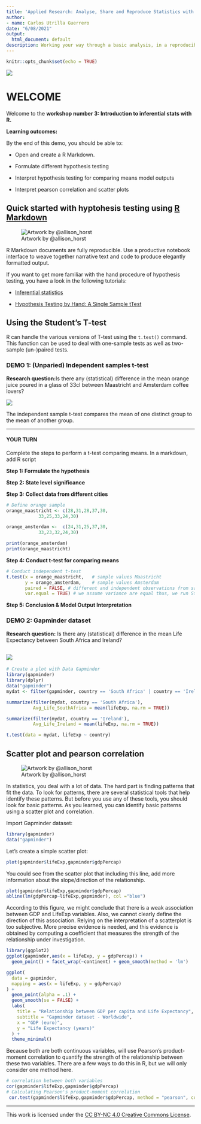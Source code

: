 ```yaml
---
title: 'Applied Research: Analyse, Share and Reproduce Statistics with R Markdown'
author:
- name: Carlos Utrilla Guerrero
date: "6/08/2021"
output:
  html_document: default
description: Working your way through a basic analysis, in a reproducible manner.
---
```


```r
knitr::opts_chunk$set(echo = TRUE)
```


![](https://maastrichtu-ids.github.io/AppliedRR/pics/logoIDS.png)


# WELCOME

Welcome to the **workshop number 3: Introduction to inferential stats with R.**

**Learning outcomes:**

By the end of this demo, you should be able to:

* Open and create a R Markdown.

* Formulate different hypothesis testing

* Interpret hypothesis testing for comparing means model outputs

* Interpret pearson correlation and scatter plots


## Quick started with hyptohesis testing using [R Markdown](https://rmarkdown.rstudio.com/)

![Artwork by @allison_horst](https://cfss.uchicago.edu/media/allison_horst_art/rmarkdown_rockstar_hu2e508a81a7bfad3089552f8e7186e525_4660528_1200x1200_fit_lanczos_2.png)


R Markdown documents are fully reproducible. Use a productive notebook interface to weave together narrative text and code to produce elegantly formatted output.


If you want to get more familiar with the hand procedure of hypothesis testing, you have a look in the following tutorials:

- [Inferential statistics](http://www.r-tutor.com/elementary-statistics/hypothesis-testing)

- [Hypothesis Testing by Hand: A Single Sample tTest]([https://www.youtube.com/watch?v=yvHQEJnYZBY])


## Using the Student's T-test

R can handle the various versions of T-test using the `t.test()` command. This function can be used to deal with one-sample tests as well as two-sample (un-)paired tests.

### DEMO 1: (Unparied) Independent samples t-test


**Research question:**Is there any (statistical) difference in the mean orange juice poured in a glass of 33cl between Maastricht and Amsterdam coffee lovers?

![](https://club.atlascoffeeclub.com/wp-content/uploads/2019/05/nathan-dumlao-264380-unsplash.jpg)


The independent sample t-test compares the mean of one distinct group to the mean of another group.  

---

#### YOUR TURN

Complete the steps to perform a t-test comparing means. In a markdown, add R script

**Step 1: Formulate the hypothesis**

**Step 2: State level significance**

**Step 3: Collect data from different cities**

```r
# Define orange sample
orange_maastricht <- c(28,31,28,37,30,
            33,25,33,24,30)

orange_amsterdam <-  c(24,31,25,37,30,
            33,23,32,24,30)

print(orange_amsterdam)
print(orange_maastricht)

```
**Step 4: Conduct t-test for comparing means**
```r
# Conduct independent t-test
t.test(x = orange_maastricht,   # sample values Maastricht
       y = orange_amsterdam,    # sample values Amsterdam
       paired = FALSE, # different and independent observations from samples
       var.equal = TRUE) # we assume variance are equal thus, we run Student t.test
```

**Step 5: Conclusion & Model Output Interpretation**



### DEMO 2: Gapminder dataset

**Research question:** Is there any (statistical) difference in the mean Life Expectancy between South Africa and Ireland?

![](https://pbs.twimg.com/profile_images/523819488236433408/gAMQQRCu_400x400.png)
---

```r
# Create a plot with Data Gapminder
library(gapminder)
library(dplyr)
data("gapminder")
mydat <- filter(gapminder, country == 'South Africa' | country == 'Ireland')

summarize(filter(mydat, country == 'South Africa'),
          Avg_Life_SouthAfrica = mean(lifeExp, na.rm = TRUE))

```
```r
summarize(filter(mydat, country == 'Ireland'),
          Avg_Life_Ireland = mean(lifeExp, na.rm = TRUE))
```

```r
t.test(data = mydat, lifeExp ~ country)
```


## Scatter plot and pearson correlation

![Artwork by @allison_horst](https://cfss.uchicago.edu/media/allison_horst_art/presenting_monster_hu19027c6bf39be6f35de5f2a07de7eee0_1253011_1200x1200_fit_lanczos_2.png)

In statistics, you deal with a lot of data. The hard part is finding patterns that fit the data. To look for patterns, there are several statistical tools that help identify these patterns. But before you use any of these tools, you should look for basic patterns. As you learned, you can identify basic patterns using a scatter plot and correlation.

Import Gapminder dataset:
```r
library(gapminder)
data("gapminder")

```



Let's create a simple scatter plot:

```r
plot(gapminder$lifeExp,gapminder$gdpPercap)
```

You could see from the scatter plot that including this line, add more information about the slope/direction of the relationship.

```r
plot(gapminder$lifeExp,gapminder$gdpPercap)
abline(lm(gdpPercap~lifeExp,gapminder), col ="blue")

```

According to this figure, we might conclude that there is a weak association between GDP and LifeExp variables. Also, we cannot clearly define the direction of this association. Relying on the interpretation of a scatterplot is too subjective. More precise evidence is needed, and this evidence is obtained by computing a coefficient that measures the strength of the relationship under investigation.


```r
library(ggplot2)
ggplot(gapminder,aes(x = lifeExp, y = gdpPercap)) + 
  geom_point() + facet_wrap(~continent) + geom_smooth(method = 'lm')
```

```r
ggplot(
  data = gapminder,
  mapping = aes(x = lifeExp, y = gdpPercap)
) +
  geom_point(alpha = .1) +
  geom_smooth(se = FALSE) +
  labs(
    title = "Relationship between GDP per capita and Life Expectancy",
    subtitle = "Gapminder dataset - Worldwide",
    x = "GDP (euro)",
    y = "Life Expectancy (years)"
  ) +
  theme_minimal()
```

Because both are both continuous variables, will use Pearson’s product-moment correlation to quantify the strength of the relationship between these two variables. There are a few ways to do this in R, but we will only consider one method here.

```r

# correlation between both variables
cor(gapminder$lifeExp,gapminder$gdpPercap)
# Calculating Pearson's product-moment correlation
 cor.test(gapminder$lifeExp,gapminder$gdpPercap, method = "pearson", conf.level = 0.95)
```

---
This work is licensed under the [CC BY-NC 4.0 Creative Commons License](http://creativecommons.org/licenses/by-nc/4.0/).